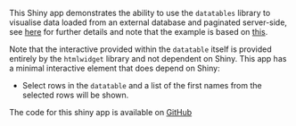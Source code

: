 <p>
This Shiny app demonstrates the ability to use the `datatables` library to visualise data loaded from an external database and paginated server-side, see <a href="http://ox-it.github.io/LiveData_htmlwidgets/datatable/#server_side_processing">here</a> for further details and note that the example is based on <a href="http://rstudio.github.io/DT/server.html">this</a>.
<p>


<p>Note that the interactive provided within the `datatable` itself is provided entirely by the `htmlwidget` library and not dependent on Shiny. This app has a minimal interactive element that does depend on Shiny:

- Select rows in the `datatable` and a list of the first names from the selected rows will be shown.

<p>The code for this shiny app is available on <a href="https://github.com/ox-it/LiveData_htmlwidgets/tree/gh-pages/datatable/server-side-datatable_shiny">GitHub</a></p>
